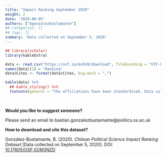 ```yaml
---
title: "Impact Ranking September 2020"
weight: 2
date: '2020-09-05'
authors: ["bgonzalezbustamante"]
## categories: []
## tags: []
summary: 'Data collected on September 5, 2020'
---
```


```r
## library(scholar)
library(kableExtra)

data <- read.csv("https://osf.io/mv9z8/download", fileEncoding = "UTF-8")
names(data)[1] = "Ranking"
data$Cites <- format(data$Cites, big.mark = ",")

kable(data) %>%
  ## kable_styling() %>%
  footnote(general = "The affiliations have been standardised. Data collected on September 5, 2020.")
```

\

**Would you like to suggest someone?**

Please send an email to bastian.gonzalezbustamante@politics.ox.ac.uk

**How to download and cite this dataset?**

González-Bustamante, B. (2020). *Chilean Political Science Impact Ranking Dataset* [Data collected on September 5, 2020]. DOI: [10.17605/OSF.IO/M3NZD](http://doi.org/10.17605/OSF.IO/M3NZD)
